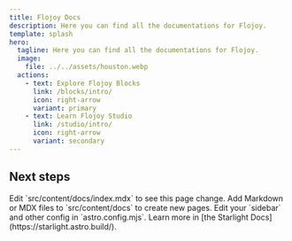 ```yaml
---
title: Flojoy Docs
description: Here you can find all the documentations for Flojoy.
template: splash
hero:
  tagline: Here you can find all the documentations for Flojoy.
  image:
    file: ../../assets/houston.webp
  actions:
    - text: Explore Flojoy Blocks
      link: /blocks/intro/
      icon: right-arrow
      variant: primary
    - text: Learn Flojoy Studio
      link: /studio/intro/
      icon: right-arrow
      variant: secondary
---
```



## Next steps

<CardGrid stagger>
  <Card title="Update content" icon="pencil">
    Edit `src/content/docs/index.mdx` to see this page change.
  </Card>
  <Card title="Add new content" icon="add-document">
    Add Markdown or MDX files to `src/content/docs` to create new pages.
  </Card>
  <Card title="Configure your site" icon="setting">
    Edit your `sidebar` and other config in `astro.config.mjs`.
  </Card>
  <Card title="Read the docs" icon="open-book">
    Learn more in [the Starlight Docs](https://starlight.astro.build/).
  </Card>
</CardGrid>
